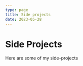 ```yaml
---
type: page
title: Side projects
date: 2023-05-28
---
```


# Side Projects

Here are some of my side-projects


<SideProject
  thumbnailUrl="/images/hn-thumb.png"
  title="Hacker News Clone"
  description="Because every dev needs a hacker news clone on their portfolio 😂"
  href="https://hackernews-kappa.vercel.app/"
/>

<SideProject
  thumbnailUrl="/images/zena-thumb.webp"
  title="Zena"
  description="My amharic news aggregator"
  href="https://play.google.com/store/apps/details?id=com.fentale.zena"
/>

<SideProject
  thumbnailUrl="/images/moi.jpg"
  title="Zena"
  description="My amharic news aggregator"
  href="https://play.google.com/store/apps/details?id=com.fentale.zena"
/>
